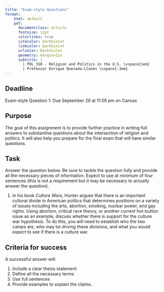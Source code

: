 ```yaml
---
title: "Exam-style Questions"
format:
    html: default
    pdf: 
      documentclass: article
      fontsize: 12pt
      colorlinks: true
      citecolor: DarkViolet
      linkcolor: DarkViolet
      urlcolor: DarkViolet
      geometry: margin=1in
      subtitle: | 
        | POL 310 - Religion and Politics in the U.S. \vspace{1em}
        | Professor Enrique Quezada-Llanes \vspace{-3em}
---
```


:::{.callout-important}
## Deadline

Exam-style Question 1: Due September 29 at 11:59 pm on Canvas

:::


## Purpose

The goal of this assignment is to provide further practice in writing full answers to substantive questions about the intersection of religion and politics. It will also help you prepare for the final exam that will have similar questions.



## Task

Answer the question below. Be sure to tackle the question fully and provide all the necessary pieces of information. Expect to use at minimum of four sentences (this is not a requirement but it may be necessary to actually answer the question).

1. In his book *Culture Wars*, Hunter argues that there is an important cultural divide in American politics that determines positions on a variety of issues including the arts, abortion, smoking, nuclear power, and gay rights. Using abortion, critical race theory, or another current hot-button issue as an example, discuss whether there is support for the culture war hypothesis. To do this, you will need to establish who the two camps are, who may be driving these divisions, and what you would expect to see if there is a culture war.


## Criteria for success

A successful answer will:

1. Include a clear thesis statement
2. Define all the necessary terms
3. Use full sentences
4. Provide examples to explain the claims.


